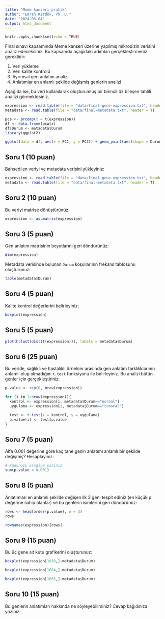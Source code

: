 ```yaml
---
title: "Meme kanseri pratik"
author: "Emrah Kırdök, Ph. D."
date: "2024-06-04"
output: html_document
---
```


```r
knitr::opts_chunk$set(echo = TRUE)
```

Final sınavı kapsamında Meme kanseri üzerine yapılmış mikrodizin verisini analiz edeceksiniz. Bu kapsamda aşağıdaki adımları gerçekleştirmeniz gereklidir:

1. Veri yükleme
2. Veri kalite kontrolü
3. Ayrımsal gen anlatım analizi
4. Anlatımlar en anlamlı şekilde değişmiş genlerin analizi

Aşağıda ise, bu veri kullanılarak oluşturumluş bir birincil öz bileşen tahlili analizi görmektesiniz. 

```r
expression <- read.table(file = "data/final-gene-expression.txt", header = T)
metadata <- read.table(file = "data/final-metadata.txt", header = T)

pca <- prcomp(x = t(expression))
df <- data.frame(pca$x)
df$Durum <- metadata$Durum
library(ggplot2)

ggplot(data = df, aes(x = PC1, y = PC2)) + geom_point(aes(shape = Durum, color = Durum)) + theme_bw()
```

## Soru 1 (10 puan)

Bahsedilen veriyi ve metadata verisini yükleyiniz:

```r
expression <- read.table(file = "data/final-gene-expression.txt", header = T)
metadata <- read.table(file = "data/final-metadata.txt", header = T)

```

## Soru 2 (10 puan)

Bu veriyi matrise dönüştürünüz:

```r
expression <- as.matrix(expression)
```

## Soru 3 (5 puan)

Gen anlatım matrisinin boyutlarını geri döndürünüz:

```r
dim(expression)
```

Metadata verisinde bulunan `Durum` koşullarının frekans tablosunu oluşturunuz:

```r
table(metadata$Durum)
```

## Soru 4 (5 puan)

Kalite kontrol değerlerini belirleyiniz:

```r
boxplot(expression)
```

## Soru 5 (5 puan)

```r
plot(hclust(dist(t(expression))), labels = metadata$Durum)
```

## Soru 6 (25 puan)

Bu veride, sağlıklı ve hastalıklı örnekler arasında gen anlatım farklılıklarının anlamlı olup olmadığını `t.test` fonksiyonu ile belirleyiniz. Bu analizi bütün genler için gerçekleştiriniz:

```r
p.value <- rep(0, nrow(expression))

for (i in 1:nrow(expression)){
  kontrol <- expression[i, metadata$Durum=="normal"]
  uygulama <- expression[i, metadata$Durum=="tumoral"]

  test <- t.test(x = kontrol, y = uygulama)
  p.value[i] <- test$p.value
}
```

## Soru 7 (5 puan)

Alfa 0.001 değerine göre kaç tane genin anlatımı anlamlı bir şekilde değişmiş? Hesaplayınız:

```r
# Kodunuzu asagiya yaziniz
sum(p.value < 0.001)
```

## Soru 8 (5 puan)

Anlatımları en anlamlı şekilde değişen ilk 3 geni tespit ediniz (en küçük p değerine sahip olanlar) ve bu genlerin isimlerini geri döndürünüz:

```r
rows <- head(order(p.value), n = 3)
rows

rownames(expression)[rows]
```

## Soru 9 (15 puan)

Bu üç gene ait kutu grafikerini oluşturunuz:

```r
boxplot(expression[1038,]~metadata$Durum)

boxplot(expression[1604,]~metadata$Durum)

boxplot(expression[1065,]~metadata$Durum)
```

## Soru 10 (15 puan)

Bu genlerin anlatımları hakkında ne söyleyebilirsiniz? Cevap kağıdınıza yazınız:

>
>
>
>
>
>

